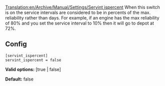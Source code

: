[[Translation:en/Archive/Manual/Settings/Servint ispercent]]
When this switch is on the service intervals are considered to be in percents of the max. reliability rather than days. For example, if an engine has the max reliability of 80% and you set the service interval to 10% then it will go to depot at 72%.

== Config ==

<pre>
[servint_ispercent]
servint_ispercent = false
</pre>

'''Valid options:''' [true | false]

'''Default:''' false